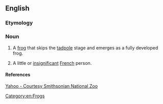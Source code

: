==English==

===Etymology===
{{suffix|en|frog|let}}

===Noun===
{{en-noun}}

# A [[frog]] that skips the [[tadpole]] stage and emerges as a fully developed frog.
# {{lb|en|ethnic slur}} A little or [[insignificant]] [[French]] person.

====References====
[http://news.yahoo.com/photo/071130/480/c370b2cf603440a18b15b59211492e91 Yahoo - Courtesy Smithsonian National Zoo]

[[Category:en:Frogs]]